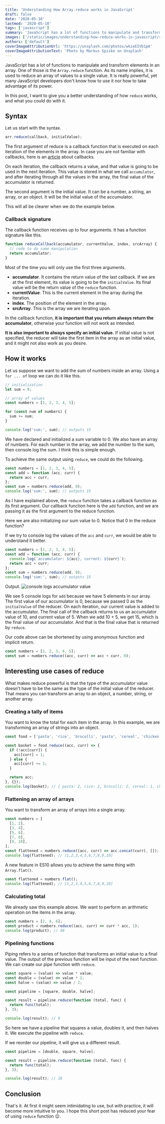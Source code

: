 ```yaml
---
title: 'Understanding How Array.reduce works in JavaScript'
draft: false
date: '2020-05-10'
lastmod: '2020-05-10'
tags: ['javascript']
summary: 'JavaScript has a lot of functions to manipulate and transform elements in an array. In this post, we are going to look in the Array.reduce() function.'
images: ['/static/images/understanding-how-reduce-works-in-javascript/reduce-cover.jpg']
authors: ['default']
coverImageAttributionUrl: 'https://unsplash.com/photos/wkieEIVb1pA'
coverImageAttributionText: 'Photo by Markus Spiske on Unsplash'
---
```


JavaScript has a lot of functions to manipulate and transform elements in an array. One of those is the `Array.reduce` function. As its name implies, it is used to reduce an array of values to a single value. It is really powerful, yet many JavaScript developers don't know how to use it nor how to take advantage of its power.

In this post, I want to give you a better understanding of how `reduce` works, and what you could do with it.

## Syntax

Let us start with the syntax.

```javascript
arr.reduce(callback, initialValue);
```

The first argument of reduce is a callback function that is executed on each iteration of the elements in the array. In case you are not familiar with callbacks, here is an [article](https://www.javascripttutorial.net/javascript-callback/) about callbacks.

On each iteration, the callback returns a value, and that value is going to be used in the next iteration. This value is stored in what we call `accumulator`, and after iterating through all the values in the array, the final value of the accumulator is returned.

The second argument is the initial value. It can be a number, a string, an array, or an object. It will be the initial value of the accumulator.

This will all be clearer when we do the example below.

### Callback signature

The callback function receives up to four arguments. It has a function signature like this.

```javascript
function reduceCallback(accumulator, currentValue, index, srcArray) {
  // code to do some manipulation
  return accumulator;
}
```

Most of the time you will only use the first three arguments.

- **accumulator**. It contains the return value of the last callback. If we are at the first element, its value is going to be the `initialValue`. Its final value will be the return value of the `reduce` function.
- **currentValue**. This is the current element in the array during the iteration.
- **index**. The position of the element in the array.
- **srcArray**. This is the array we are iterating upon.

In the callback function, **it is important that you return always return the accumulator**, otherwise your function will not work as intended.

**It is also important to always specify an initial value.** If initial value is not specified, the reducer will take the first item in the array as an initial value, and it might not also work as you desire.

## How it works

Let us suppose we want to add the sum of numbers inside an array. Using a `for ... of` loop we can do it like this.

```javascript
// initialization
let sum = 0;

// array of values
const numbers = [1, 2, 3, 4, 5];

for (const num of numbers) {
  sum += num;
}

console.log('sum:', sum); // outputs 15
```

We have declared and initialized a sum variable to 0. We also have an array of numbers. For each number in the array, we add the number to the sum, then console.log the sum. I think this is simple enough.

To achieve the same output using `reduce`, we could do the following.

```javascript
const numbers = [1, 2, 3, 4, 5];
const add = function (acc, curr) {
  return acc + curr;
};
const sum = numbers.reduce(add, 0);
console.log('sum:', sum); // outputs 15
```

As I have explained above, the `reduce` function takes a callback function as its first argument. Our callback function here is the `add` function, and we are passing it as the first argument to the reduce function.

Here we are also initializing our sum value to 0. Notice that 0 in the reduce function?

If we try to console log the values of the `acc` and `curr`, we would be able to understand it better.

```javascript
const numbers = [1, 2, 3, 4, 5];
const add = function (acc, curr) {
  console.log(`accumulator: ${acc}, current: ${curr}`);
  return acc + curr;
};
const sum = numbers.reduce(add, 0);
console.log('sum:', sum); // outputs 15
```

Output.
![console logs accumulator value](/static/images/understanding-how-reduce-works-in-javascript/accumulator-console-log.png)

We see 5 console logs for `add` because we have 5 elements in our array. The first value of our accumulator is 0, because we passed 0 as the `initialValue` of the reducer. On each iteration, our current value is added to the accumulator. The final call of the callback returns to us an accumulator value of 10, and current value of 5. When we add 10 + 5, we get 15, which is the final value of our accumulator. And that is the final value that is returned by `reduce`.

Our code above can be shortened by using anonymous function and implicit return.

```javascript
const numbers = [1, 2, 3, 4, 5];
const sum = numbers.reduce((acc, curr) => acc + curr, 0);
```

## Interesting use cases of reduce

What makes reduce powerful is that the type of the accumulator value doesn't have to be the same as the type of the initial value of the reducer. That means you can transform an array to an object, a number, string, or another array.

### Creating a tally of items

You want to know the total for each item in the array. In this example, we are transforming an array of strings into an object.

```javascript
const food = ['pasta', 'rice', 'brocolli', 'pasta', 'cereal', 'chicken', 'rice', 'brocolli'];

const basket = food.reduce((acc, curr) => {
  if (!acc[curr]) {
    acc[curr] = 1;
  } else {
    acc[curr] += 1;
  }

  return acc;
}, {});
console.log(basket); // { pasta: 2, rice: 2, brocolli: 2, cereal: 1, chicken: 1}
```

### Flattening an array of arrays

You want to transform an array of arrays into a single array.

```javascript
const numbers = [
  [1, 2],
  [3, 4],
  [5, 6],
  [7, 8],
  [9, 10],
];
const flattened = numbers.reduce((acc, curr) => acc.concat(curr), []);
console.log(flattened); // [1,2,3,4,5,6,7,8,9,10]
```

A new feature in ES10 allows you to achieve the same thing with `Array.flat()`.

```javascript
const flattened = numbers.flat();
console.log(flattened); // [1,2,3,4,5,6,7,8,9,10]
```

### Calculating total

We already saw this example above. We want to perform an arithmetic operation on the items in the array.

```javascript
const numbers = [2, 4, 6];
const product = numbers.reduce((acc, curr) => curr * acc, 1);
console.log(product); // 48
```

### Pipelining functions

Piping refers to a series of function that transforms an initial value to a final value. The output of the previous function will be input of the next function. We can create our pipe function with `reduce`.

```javascript
const square = (value) => value * value;
const double = (value) => value * 2;
const halve = (value) => value / 2;

const pipeline = [square, double, halve];

const result = pipeline.reduce(function (total, func) {
  return func(total);
}, 3);

console.log(result); // 9
```

So here we have a pipeline that squares a value, doubles it, and then halves it. We execute the pipeline with `reduce`.

If we reorder our pipeline, it will give us a different result.

```javascript
const pipeline = [double, square, halve];

const result = pipeline.reduce(function (total, func) {
  return func(total);
}, 3);

console.log(result); // 18
```

## Conclusion

That's it. At first it might seem intimidating to use, but with practice, it will become more intuitive to you. I hope this short post has reduced your fear of using `reduce` function 😉.
